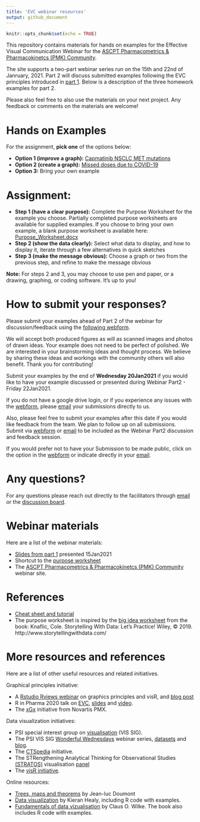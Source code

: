```yaml
---
title: 'EVC webinar resources'
output: github_document
---
```


```r
knitr::opts_chunk$set(echo = TRUE)
```

This repository contains materials for hands on examples for the Effective Visual Communication Webinar for the [ASCPT Pharmacometrics & Pharmacokinetcs (PMK) Community](https://www.ascpt.org/Member-Services/Member-Tools/Webinar-Resources). 

The site supports a two-part webinar series run on the 15th and 22nd of Janruary, 2021. Part 2 will discuss submitted examples following the EVC principles introduced in [part 1](https://drive.google.com/file/d/12SQP_5RsfSgpi8rx-0jzeJjaGikBCT3O/view?usp=sharing). Below is a description of the three homework examples for part 2. 

Please also feel free to also use the materials on your next project. Any feedback or comments on the materials are welcome!

# Hands on Examples

For the assignment, **pick one** of the options below:

* **Option 1 (improve a graph):** [Capmatinib NSCLC MET mutations](Capmatinib_NSCLC_MET_mutations/)
* **Option 2 (create a graph):** [Missed doses due to COVID-19](Missed_Doses_Due_to_COVID/)
* **Option 3:** Bring your own example


# Assignment:

* **Step 1 (have a clear purpose):** Complete the Purpose Worksheet for the example you choose. Partially completed purpose worksheets are available for supplied examples. If you choose to bring your own example, a blank purpose worksheet is available here: [Purpose_Worksheet.docx](Purpose_Worksheet.docx)
* **Step 2 (show the data clearly):** Select what data to display, and how to display it, iterate through a few alternatives in quick sketches
* **Step 3 (make the message obvious):** Choose a graph or two from the previous step, and refine to make the message obvious

**Note:** For steps 2 and 3, you may choose to use pen and paper, or a drawing, graphing, or coding software. It's up to you!

# How to submit your responses?

Please submit your examples ahead of Part 2 of the webinar for discussion/feedback using the [following webform](https://docs.google.com/forms/d/e/1FAIpQLScB3PMzu2shmkzWHO8wTZ9dNaMibRSGjLnZK4uWeUQ_sUJUBg/viewform). 

We will accept both produced figures as will as scanned images and photos of drawn ideas. Your example does not need to be perfect of polished. We are interested in your brainstorming ideas and thought process. We believe by sharing these ideas and workings with the community others will also benefit. Thank you for contributing!

Submit your examples by the end of **Wednesday 20Jan2021** if you would like to have your example discussed or presented during Webinar Part2 - Friday 22Jan2021. 

If you do not have a google drive login, or if you experience any issues with the [webform](https://docs.google.com/forms/d/e/1FAIpQLScB3PMzu2shmkzWHO8wTZ9dNaMibRSGjLnZK4uWeUQ_sUJUBg/viewform), please [email](mailto:graphics.principles@gmail.com) your submissions directly to us. 

Also, please feel free to submit your examples after this date if you would like feedback from the team. We plan to follow up on all submissions. Submit via [webform](https://docs.google.com/forms/d/e/1FAIpQLScB3PMzu2shmkzWHO8wTZ9dNaMibRSGjLnZK4uWeUQ_sUJUBg/viewform) or [email](mailto:graphics.principles@gmail.com) to be included as the Webinar Part2 discussion and feedback session. 

If you would prefer not to have your Submission to be made public, click on the option in the [webform](https://docs.google.com/forms/d/e/1FAIpQLScB3PMzu2shmkzWHO8wTZ9dNaMibRSGjLnZK4uWeUQ_sUJUBg/viewform) or indicate directly in your [email](mailto:graphics.principles@gmail.com). 


# Any questions?

For any questions please reach out directly to the facilitators through [email](mailto:graphics.principles@gmail.com) or the [discussion board](https://github.com/GraphicsPrinciples/webinar/discussions). 

# Webinar materials

Here are a list of the webinar materials:

* [Slides from part 1](https://drive.google.com/file/d/12SQP_5RsfSgpi8rx-0jzeJjaGikBCT3O/view?usp=sharing) presented 15Jan2021
* Shortcut to the [purpose worksheet](https://github.com/GraphicsPrinciples/webinar/blob/main/Purpose_Worksheet.docx)
* The [ASCPT Pharmacometrics & Pharmacokinetcs (PMK) Community](https://www.ascpt.org/Member-Services/Member-Tools/Webinar-Resources) webinar site. 

# References

* [Cheat sheet and tutorial](https://graphicsprinciples.github.io/)
* The purpose worksheet is inspired by the [big idea worksheet](https://drive.google.com/file/d/1WJDLkMVTxlDHyeGWzeKQmSiXdmlxQSAg/view) from the book:
Knaflic, Cole. Storytelling With Data: Let’s Practice! Wiley, © 2019. http://www.storytellingwithdata.com/

# More resources and references

Here are a list of other useful resources and related initiatives.

Graphical principles initiative:

* A [Rstudio Rviews webinar](https://resources.rstudio.com/webinars/effective-visualizations-for-data-driven-decisions) on graphics principles and visR, and [blog post](https://blog.rstudio.com/2020/04/16/effective-visualizations-for-credible-data-driven-decision-making/)
* R in Pharma 2020 talk on [EVC](https://graphicsprinciples.github.io/assets/EVC_Magnusson_RPharma2020.pdf), [slides](https://graphicsprinciples.github.io/assets/EVC_Magnusson_RPharma2020.pdf) and [video](https://www.youtube.com/watch?v=TNMC-Ota29g&list=PLMtxz1fUYA5DSpVzwR7bT37IZqCT4SH5a&index=4).
* The [xGx](https://opensource.nibr.com/xgx/) initiative from Novartis PMX.

Data visualization initiatives:

* PSI special interest group on [visualisation](https://www.psiweb.org/sigs-special-interest-groups/visualisation) (VIS SIG).
* The PSI VIS SIG [Wonderful Wednesdays](https://www.psiweb.org/sigs-special-interest-groups/visualisation/welcome-to-wonderful-wednesdays) webinar series, [datasets](https://github.com/VIS-SIG/Wonderful-Wednesdays) and [blog](https://vis-sig.github.io/blog/).
* The [CTSpedia](https://www.ctspedia.org/do/view/CTSpedia) initiative. 
* The STRengthening Analytical Thinking for Observational Studies [(STRATOS)](https://www.stratos-initiative.org/) visualisation [panel](https://www.stratos-initiative.org/node/61) 
* The [visR initiative](https://openpharma.github.com/visR).

Online resources:

* [Trees, maps and theorems](https://www.principiae.be/book/) by Jean-luc Doumont
* [Data visualization](https://socviz.co/) by Kieran Healy, including R code with examples.
* [Fundamentals of data vizualisation](https://serialmentor.com/dataviz/) by Claus O. Wilke. The book also includes R code with examples.


